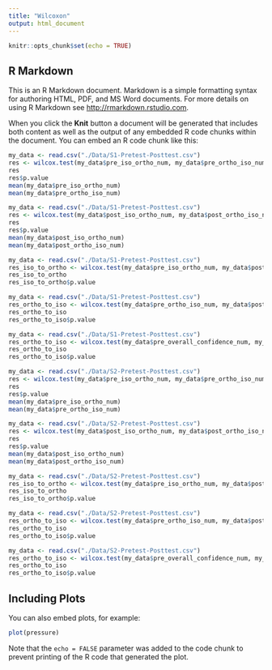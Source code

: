 ```yaml
---
title: "Wilcoxon"
output: html_document
---
```


```r
knitr::opts_chunk$set(echo = TRUE)
```

## R Markdown

This is an R Markdown document. Markdown is a simple formatting syntax for authoring HTML, PDF, and MS Word documents. For more details on using R Markdown see <http://rmarkdown.rstudio.com>.

When you click the **Knit** button a document will be generated that includes both content as well as the output of any embedded R code chunks within the document. You can embed an R code chunk like this:

```r
my_data <- read.csv("./Data/S1-Pretest-Posttest.csv")
res <- wilcox.test(my_data$pre_iso_ortho_num, my_data$pre_ortho_iso_num, paired = TRUE, alternative = "two.sided")
res
res$p.value
mean(my_data$pre_iso_ortho_num)
mean(my_data$pre_ortho_iso_num)
```

```r
my_data <- read.csv("./Data/S1-Pretest-Posttest.csv")
res <- wilcox.test(my_data$post_iso_ortho_num, my_data$post_ortho_iso_num, paired = TRUE, alternative = "two.sided")
res
res$p.value
mean(my_data$post_iso_ortho_num)
mean(my_data$post_ortho_iso_num)
```

```r
my_data <- read.csv("./Data/S1-Pretest-Posttest.csv")
res_iso_to_ortho <- wilcox.test(my_data$pre_iso_ortho_num, my_data$post_iso_ortho_num, paired = TRUE, alternative = "less")
res_iso_to_ortho
res_iso_to_ortho$p.value
```

```r
my_data <- read.csv("./Data/S1-Pretest-Posttest.csv")
res_ortho_to_iso <- wilcox.test(my_data$pre_ortho_iso_num, my_data$post_ortho_iso_num, paired = TRUE, alternative = "less")
res_ortho_to_iso
res_ortho_to_iso$p.value
```

```r
my_data <- read.csv("./Data/S1-Pretest-Posttest.csv")
res_ortho_to_iso <- wilcox.test(my_data$pre_overall_confidence_num, my_data$post_overall_confidence_num, paired = TRUE, alternative = "less")
res_ortho_to_iso
res_ortho_to_iso$p.value
```

```r
my_data <- read.csv("./Data/S2-Pretest-Posttest.csv")
res <- wilcox.test(my_data$pre_iso_ortho_num, my_data$pre_ortho_iso_num, paired = TRUE, alternative = "two.sided")
res
res$p.value
mean(my_data$pre_iso_ortho_num)
mean(my_data$pre_ortho_iso_num)
```

```r
my_data <- read.csv("./Data/S2-Pretest-Posttest.csv")
res <- wilcox.test(my_data$post_iso_ortho_num, my_data$post_ortho_iso_num, paired = TRUE, alternative = "two.sided")
res
res$p.value
mean(my_data$post_iso_ortho_num)
mean(my_data$post_ortho_iso_num)
```

```r
my_data <- read.csv("./Data/S2-Pretest-Posttest.csv")
res_iso_to_ortho <- wilcox.test(my_data$pre_iso_ortho_num, my_data$post_iso_ortho_num, paired = TRUE, alternative = "less")
res_iso_to_ortho
res_iso_to_ortho$p.value
```

```r
my_data <- read.csv("./Data/S2-Pretest-Posttest.csv")
res_ortho_to_iso <- wilcox.test(my_data$pre_ortho_iso_num, my_data$post_ortho_iso_num, paired = TRUE, alternative = "less")
res_ortho_to_iso
res_ortho_to_iso$p.value
```

```r
my_data <- read.csv("./Data/S2-Pretest-Posttest.csv")
res_ortho_to_iso <- wilcox.test(my_data$pre_overall_confidence_num, my_data$post_overall_confidence_num, paired = TRUE, alternative = "less")
res_ortho_to_iso
res_ortho_to_iso$p.value
```

## Including Plots

You can also embed plots, for example:

```r
plot(pressure)
```

Note that the `echo = FALSE` parameter was added to the code chunk to prevent printing of the R code that generated the plot.
